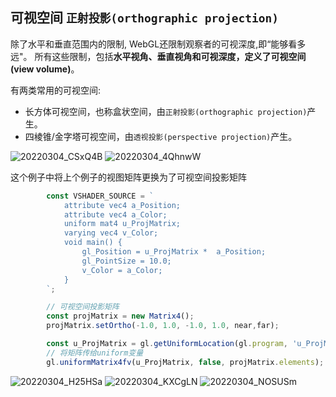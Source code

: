 ## 可视空间 `正射投影(orthographic projection)`

除了水平和垂直范围内的限制, WebGL还限制观察者的可视深度,即“能够看多远"。
所有这些限制，包括**水平视角、垂直视角和可视深度，定义了可视空间(view volume)**。

有两类常用的可视空间:

- 长方体可视空间，也称盒状空间，由`正射投影(orthographic projection)`产生。
- 四棱锥/金字塔可视空间，由`透视投影(perspective projection)`产生。

![20220304_CSxQ4B](https://cdn.jsdelivr.net/gh/crexk/pic-archive@main/uPic/20220304_CSxQ4B.png)
![20220304_4QhnwW](https://cdn.jsdelivr.net/gh/crexk/pic-archive@main/uPic/20220304_4QhnwW.png)

这个例子中将上个例子的视图矩阵更换为了可视空间投影矩阵
```ts
        const VSHADER_SOURCE = `
            attribute vec4 a_Position;
            attribute vec4 a_Color;
            uniform mat4 u_ProjMatrix;
            varying vec4 v_Color;
            void main() {
                gl_Position = u_ProjMatrix *  a_Position;
                gl_PointSize = 10.0;
                v_Color = a_Color;
            }
        `;
```
```ts
        // 可视空间投影矩阵
        const projMatrix = new Matrix4();
        projMatrix.setOrtho(-1.0, 1.0, -1.0, 1.0, near,far);

        const u_ProjMatrix = gl.getUniformLocation(gl.program, 'u_ProjMatrix');
        // 将矩阵传给uniform变量
        gl.uniformMatrix4fv(u_ProjMatrix, false, projMatrix.elements);
```
![20220304_H25HSa](https://cdn.jsdelivr.net/gh/crexk/pic-archive@main/uPic/20220304_H25HSa.png)
![20220304_KXCgLN](https://cdn.jsdelivr.net/gh/crexk/pic-archive@main/uPic/20220304_KXCgLN.png)
![20220304_NOSUSm](https://cdn.jsdelivr.net/gh/crexk/pic-archive@main/uPic/20220304_NOSUSm.png)
